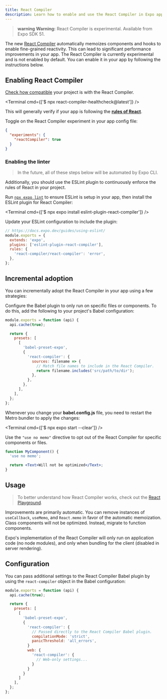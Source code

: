 ```yaml
---
title: React Compiler
description: Learn how to enable and use the React Compiler in Expo apps.
---
```



> **warning** **Warning:** React Compiler is experimental. Available from Expo SDK 51.

The new [React Compiler](https://react.dev/learn/react-compiler) automatically memoizes components and hooks to enable fine-grained reactivity. This can lead to significant performance improvements in your app. The React Compiler is currently experimental and is not enabled by default. You can enable it in your app by following the instructions below.

## Enabling React Compiler

<Step label="1">

[Check how compatible](https://react.dev/learn/react-compiler#checking-compatibility) your project is with the React Compiler.

<Terminal cmd={['$ npx react-compiler-healthcheck@latest']} />

This will generally verify if your app is following the [**rules of React**](https://react.dev/reference/rules).

</Step>

<Step label="2">

Toggle on the React Compiler experiment in your app config file:

```json app.json
{
  "experiments": {
    "reactCompiler": true
  }
}
```

</Step>

### Enabling the linter

> In the future, all of these steps below will be automated by Expo CLI.

Additionally, you should use the ESLint plugin to continuously enforce the rules of React in your project.

<Step label="1">

Run [`npx expo lint`](/guides/using-eslint/#eslint) to ensure ESLint is setup in your app, then install the ESLint plugin for React Compiler:

<Terminal cmd={['$ npx expo install eslint-plugin-react-compiler']} />

</Step>

<Step label="2">

Update your ESLint configuration to include the plugin:

```js .eslintrc.js
// https://docs.expo.dev/guides/using-eslint/
module.exports = {
  extends: 'expo',
  plugins: ['eslint-plugin-react-compiler'],
  rules: {
    'react-compiler/react-compiler': 'error',
  },
};
```

</Step>

## Incremental adoption

You can incrementally adopt the React Compiler in your app using a few strategies:

<Step label="1">

Configure the Babel plugin to only run on specific files or components. To do this, add the following to your project's Babel configuration:

```js babel.config.js
module.exports = function (api) {
  api.cache(true);

  return {
    presets: [
      [
        'babel-preset-expo',
        {
          'react-compiler': {
            sources: filename => {
              // Match file names to include in the React Compiler.
              return filename.includes('src/path/to/dir');
            },
          },
        },
      ],
    ],
  };
};
```

Whenever you change your **babel.config.js** file, you need to restart the Metro bundler to apply the changes:

<Terminal cmd={['$ npx expo start --clear']} />

</Step>

<Step label="2">

Use the `"use no memo"` directive to opt out of the React Compiler for specific components or files.

```jsx
function MyComponent() {
  'use no memo';

  return <Text>Will not be optimized</Text>;
}
```

</Step>

## Usage

> To better understand how React Compiler works, check out the [React Playground](https://playground.react.dev/).

Improvements are primarily automatic. You can remove instances of `useCallback`, `useMemo`, and `React.memo` in favor of the automatic memoization. Class components will not be optimized. Instead, migrate to function components.

Expo's implementation of the React Compiler will only run on application code (no node modules), and only when bundling for the client (disabled in server rendering).

## Configuration

You can pass additional settings to the React Compiler Babel plugin by using the `react-compiler` object in the Babel configuration:

```js babel.config.js
module.exports = function (api) {
  api.cache(true);

  return {
    presets: [
      [
        'babel-preset-expo',
        {
          'react-compiler': {
            // Passed directly to the React Compiler Babel plugin.
            compilationMode: 'strict',
            panicThreshold: 'all_errors',
          }
          web: {
            'react-compiler': {
              // Web-only settings...
            }
          }
        }
      ]
    ],
  };
};
```
